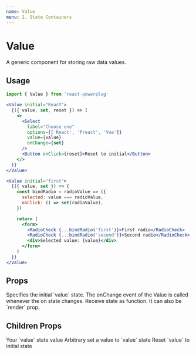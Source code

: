 ```yaml
---
name: Value
menu: 1. State Containers
---
```



# Value

A generic component for storing raw data values.

## Usage

```js
import { Value } from 'react-powerplug'
```

```jsx
<Value initial="React">
  {({ value, set, reset }) => (
    <>
      <Select
        label="Choose one"
        options={['React', 'Preact', 'Vue']}
        value={value}
        onChange={set}
      />
      <Button onClick={reset}>Reset to initial</Button>
    </>
  )}
</Value>
```

```jsx
<Value initial="first">
  {({ value, set }) => {
    const bindRadio = radioValue => ({
      selected: value === radioValue,
      onClick: () => set(radioValue),
    })

    return (
      <form>
        <RadioCheck {...bindRadio('first')}>First radio</RadioCheck>
        <RadioCheck {...bindRadio('second')}>Second radio</RadioCheck>
        <div>Selected value: {value}</div>
      </form>
    )
  }}
</Value>
```

## Props

<Props>
  <Prop name="initial" type="any">
    Specifies the initial `value` state.
  </Prop>
  <Prop name="onChange" type="function">
    The onChange event of the Value is called whenever the on state changes.
  </Prop>
  <Prop name="children" type="function">
    Receive state as function. It can also be `render` prop.
  </Prop>
</Props>

## Children Props

<ChildrenProps>
  <ChildrenProp name="value" type="any">
    Your `value` state value
  </ChildrenProp>
  <ChildrenProp name="set" type="function">
    Arbitrary set a value to `value` state
  </ChildrenProp>
  <ChildrenProp name="reset" type="function">
    Reset `value` to initial state
  </ChildrenProp>
</ChildrenProps>
